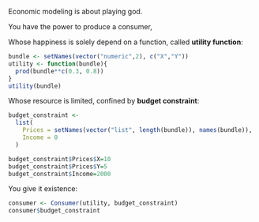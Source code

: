 Economic modeling is about playing god. 

You have the power to produce a consumer,

Whose happiness is solely depend on a function, called **utility function**:
```r
bundle <- setNames(vector("numeric",2), c("X","Y"))
utility <- function(bundle){
  prod(bundle**c(0.3, 0.8))
}
utility(bundle)
```

Whose resource is limited, confined by **budget constraint**:
```r
budget_constraint <- 
  list(
    Prices = setNames(vector("list", length(bundle)), names(bundle)),
    Income = 0
  )

budget_constraint$Prices$X=10
budget_constraint$Prices$Y=5
budget_constraint$Income=2000
```


You give it existence:
```r
consumer <- Consumer(utility, budget_constraint)
consumer$budget_constraint

```


